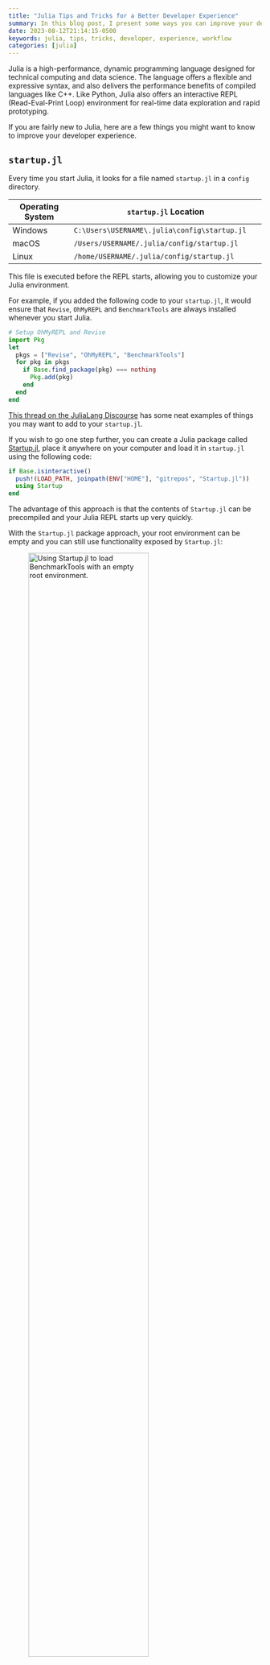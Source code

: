 ```yaml
---
title: "Julia Tips and Tricks for a Better Developer Experience"
summary: In this blog post, I present some ways you can improve your developer experience using Julia
date: 2023-08-12T21:14:15-0500
keywords: julia, tips, tricks, developer, experience, workflow
categories: [julia]
---
```


Julia is a high-performance, dynamic programming language designed for technical computing and data science.
The language offers a flexible and expressive syntax, and also delivers the performance benefits of compiled languages like C++.
Like Python, Julia also offers an interactive REPL (Read-Eval-Print Loop) environment for real-time data exploration and rapid prototyping.

If you are fairly new to Julia, here are a few things you might want to know to improve your developer experience.

## `startup.jl`

Every time you start Julia, it looks for a file named `startup.jl` in a `config` directory.

| Operating System | `startup.jl` Location                                |
|------------------|-------------------------------------------------------|
| Windows          | `C:\Users\USERNAME\.julia\config\startup.jl`         |
| macOS            | `/Users/USERNAME/.julia/config/startup.jl`           |
| Linux            | `/home/USERNAME/.julia/config/startup.jl`            |

This file is executed before the REPL starts, allowing you to customize your Julia environment.

For example, if you added the following code to your `startup.jl`, it would ensure that `Revise`, `OhMyREPL` and `BenchmarkTools` are always installed whenever you start Julia.

```julia
# Setup OhMyREPL and Revise
import Pkg
let 
  pkgs = ["Revise", "OhMyREPL", "BenchmarkTools"]
  for pkg in pkgs
    if Base.find_package(pkg) === nothing
      Pkg.add(pkg)
    end
  end
end
```

[This thread on the JuliaLang Discourse](https://discourse.julialang.org/t/what-is-in-your-startup-jl/18228) has some neat examples of things you may want to add to your `startup.jl`.

If you wish to go one step further, you can create a Julia package called [Startup.jl](https://github.com/kdheepak/Startup.jl), place it anywhere on your computer and load it in `startup.jl` using the following code:

```julia
if Base.isinteractive()
  push!(LOAD_PATH, joinpath(ENV["HOME"], "gitrepos", "Startup.jl"))
  using Startup
end
```

The advantage of this approach is that the contents of `Startup.jl` can be precompiled and your Julia REPL starts up very quickly.

With the `Startup.jl` package approach, your root environment can be empty and you can still use functionality exposed by `Startup.jl`:

![Using `Startup.jl` to load `BenchmarkTools` with an empty root environment.](https://user-images.githubusercontent.com/1813121/260273629-af4095d5-81cf-4a28-aa64-f720def4a9d6.png){fig-align="center" width=75%}

::: callout-tip
You can use `julia --startup-file=no` to _not_ execute the contents for `startup.jl`, i.e. get a clean Julia REPL.
:::

## `OhMyREPL`

[`OhMyREPL.jl`](https://github.com/KristofferC/OhMyREPL.jl) is a package that provides syntax highlighting, bracket highlighting, rainbow brackets, and more for the Julia REPL.
Once installed, it can enhance your REPL experience dramatically, making it more visually appealing and easier to work with.

::: {layout-ncol=2}

![](https://user-images.githubusercontent.com/1813121/260273560-ef15e720-6e45-4b16-8332-3d79d6fa1a56.png){width=50% align="center"}

![](https://user-images.githubusercontent.com/1813121/260273561-bebffa42-3331-4ce4-a3ee-81df1dfa6d8e.png){width=51% align="center"}

:::

## `Revise.jl`

[`Revise.jl`](https://github.com/timholy/Revise.jl) is a game-changer for Julia development. 
It automatically reloads modified source files without restarting the Julia session. 
This makes iterative development much smoother.

Once set up, any changes you make to your code files are immediately available in your active Julia session.

Revise can "track" changes in single files if you include them using `includet`:

![](https://user-images.githubusercontent.com/1813121/260318612-abf12aa0-9f48-4082-b6ef-037a81e8fbbb.gif)

If you want `Revise` to track changes in a package you are developing locally, simply run `using Revise` before you load the package for the first time.

See [Revise's documentation](https://timholy.github.io/Revise.jl/stable/config/) for how to set this up to happen automatically all the time by adding setup code to your `startup.jl` file.

::: callout-note
`Revise.jl` cannot deal with changes in `struct`.
In the screenshot below, I change a struct `Foo` like so after tracking the file with `Revise`:

```diff
  struct Foo
-   x::Int
+   y::Float64
  end
```

`Revise` throws a warning and changes the color of the Julia prompt:

![](https://user-images.githubusercontent.com/1813121/260318027-906d7506-0c98-417f-9ef3-008d39097117.gif)

There are some workarounds for this but the easiest thing to do is to **restart the Julia session** if you are making changes to a `struct`.
Watch for the `Revise` warnings and errors and keep an eye out for the color of your Julia REPL prompt. If you see it in "yellow", you know `Revise` wasn't able to track a change you made.
:::

## `Infiltrator`

[`Infiltrator.jl`](https://github.com/JuliaDebug/Infiltrator.jl) is a debugger and code inspection tool for Julia.
It allows you to insert breakpoints in your code and inspect the current scope's variables.

When Julia hits the `@infiltrate` macro, it'll pause execution, and drop you into a Julia REPL that allows you to inspect the current scope.

![](https://user-images.githubusercontent.com/1813121/260319341-8f1d5ca9-f192-4277-abc3-be4f89dd8610.gif)

You can also use `@infiltrate i == 3` and that'll drop you into a Julia REPL only in the third iteration of the `for` loop.

When using `@infiltrate conditional_expression` with `Revise`, you can jump into any function at any point of the execution to inspect values of variables in a Julia REPL.
You can even load additional packages like `DataFrames` or `Plots` to explore your data in the scope of any function interactively while debugging.
This combination can make for a versatile and productive debugging experience.

## `PrecompileTools`

[PrecompileTools](https://julialang.github.io/PrecompileTools.jl/stable/) is a package that allows package developers to specify which parts of the package should be precompiled.
From the official documentation:

> `PrecompileTools` can force precompilation of specific workloads; particularly with Julia 1.9 and higher, the precompiled code can be saved to disk, so that it doesn't need to be compiled freshly in each Julia session. 
> You can use `PrecompileTools` as a package developer, to reduce the latency experienced by users of your package for "typical" workloads; you can also use `PrecompileTools` as a user, creating custom "Startup" package(s) that precompile workloads important for your work.

Precompiling Julia packages can significantly reduce the loading times for you and your users, providing a much more responsive experience.

For example, I have the following in my `Startup.jl` to reduce Julia REPL startup times:

```julia
module Startup

using PrecompileTools

@setup_workload begin
  @compile_workload begin
    using Pkg
    using Revise
    using OhMyREPL
  end
end

end
```

## `BenchmarkTools`

[BenchmarkTools.jl](https://github.com/JuliaCI/BenchmarkTools.jl) is an essential package to help quantify the performance of your code.
It provides utilities to benchmark code snippets, giving insights into their run-time and memory allocations.

For example, the `@benchmark` macro runs a number of trials of a function and plots a histogram in the terminal showing what kind of performance you are getting out of that particular function.
As an example, we can compare the performance of a custom `sum` function without and with the `@simd` macro:

::: {layout-ncol=2}

![](https://user-images.githubusercontent.com/1813121/260319654-904e72cb-633d-490f-8fbc-fbef61fabb4f.png)

![](https://user-images.githubusercontent.com/1813121/260319610-309b43b8-1476-43a3-a279-ab3c0158bc74.png)

:::

## `Cthulhu`

Delving deep into Julia's compiler optimizations and type inference can sometimes feel daunting. 

[`Cthulhu.jl`](https://github.com/JuliaDebug/Cthulhu.jl) is an alternative interactive terminal user interface to `@code_lowered` and `@code_typed` that allows developers to dive into the lowered and optimized versions of their Julia code, making it easier to debug performance issues and understand how Julia's JIT compiler optimizes code.

Using Cthulhu, you can:

- View the lowered representation of functions
- Understand type-inference issues
- Step through optimized LLVM code interactively

For example, if we examine the `mysum` function from the previous section, we can see that `a` is being inferred as a `Int64` or a `Float64`, i.e. `Union{Float64, Int64}`.

![](https://user-images.githubusercontent.com/1813121/260274805-ea3dcdbd-a750-4b4a-8869-ea7ee9d92e8b.png)

In this particular case, by changing `a = 0` to `a = 0.0`, we can make the code generated by Julia more optimized.

![](https://user-images.githubusercontent.com/1813121/260308464-07577d0f-e577-40a7-bb96-3a109f53a815.png)

Here's the benchmark results with `a = 0` (left) and `a = 0.0` (right):

::: {layout-ncol=2}

![](https://user-images.githubusercontent.com/1813121/260308638-a34e64bd-0ed4-4a5c-a9d1-51710a005699.png){fig-alt="`a = 0`" width=50%}

![](https://user-images.githubusercontent.com/1813121/260308548-b8667f60-5caf-4974-9d5d-cfc7280a0ed2.png){fig-alt="`a = 0.0`" width=50%}

:::

## `ReTest` and `InlineTests`

Julia has a built-in package `Test` for unit testing.
This requires writing tests in `test/runtests.jl` and are run in a separate process.

Using `InlineTests` together with `Revise` allows you to write tests directly in your source files, and you can make changes that are tracked with `Revise`, allowing faster iteration with test driven development.

In the screenshot below, I have shown an example of having a `@testset` as part of the package itself, i.e. in `./src/layout.jl`:

![](https://user-images.githubusercontent.com/1813121/260308140-a1b24006-3495-4d3a-8534-c6bb24a621c8.png)

This allows co-locating tests along with the implementation.

You'll also notice from the screenshot that `ReTest` contains a function called `retest` which allows running a subset of tests by passing in a pattern as the second argument.

## `LiveServer`

[`LiveServer.jl`](https://github.com/tlienart/LiveServer.jl) allows developers to serve static sites locally and refreshes your browser automatically as you edit source files.
You can even use it as to view or update documentation.

```julia
# serve contents of any folder
LiveServer.serve(; dir, launch_browser = true)

# serve documentation of any package
Pkg.activate("./docs")
LiveServer.servedocs(; launch_browser = true)
```

## `Comonicon`

[Comonicon.jl](https://github.com/comonicon/Comonicon.jl) is a rich tool for building command-line applications.
Comonicon allows you to easily convert your Julia scripts and packages into command-line tools with minimal effort.

Using Comonicon, you can:

- Parse command-line arguments
- Generate help messages
- Handle subcommands
- And more

For example, I've added into my [`Startup.jl/src/jl.jl`](https://github.com/kdheepak/Startup.jl/blob/d1959b2d08868b04d3f33911b6260275bb22a34b/src/jl.jl) some helper subcommands that I can access from that command line in any folder.

![](https://user-images.githubusercontent.com/1813121/260335151-77fd4892-ae97-49e2-ab54-7b2fee44bda0.png)

## Conclusion

Julia's ecosystem is filled with tools designed to optimize the developer's workflow, making it easier and more efficient to write, test, and deploy code.
